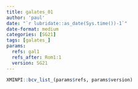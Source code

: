 ```yaml
---
title: galates_01
author: 'paul'
date: "`r lubridate::as_date(Sys.time())-1`"
date-format: medium
categories: [SG21]
tags: [galates_]
params:
  refs: gal1
  refs_after: Rom1:1
  version: SG21
---
```


```r
XMINPI::bcv_list_(params$refs, params$version)
```

